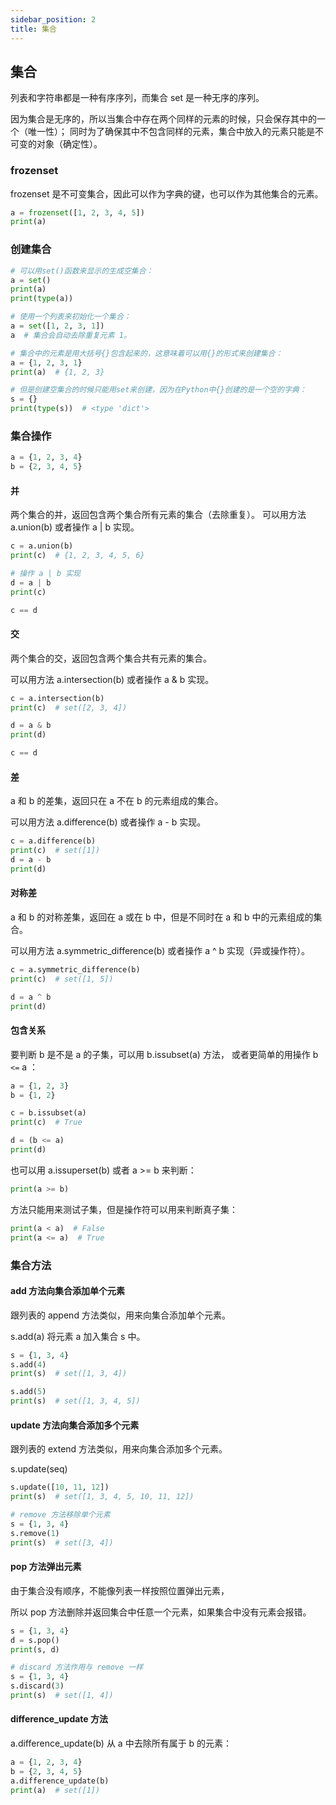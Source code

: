 ```yaml
---
sidebar_position: 2
title: 集合
---
```

## 集合

列表和字符串都是一种有序序列，而集合 set 是一种无序的序列。

因为集合是无序的，所以当集合中存在两个同样的元素的时候，只会保存其中的一个（唯一性）；
同时为了确保其中不包含同样的元素，集合中放入的元素只能是不可变的对象（确定性）。

### frozenset

frozenset 是不可变集合，因此可以作为字典的键，也可以作为其他集合的元素。

```python
a = frozenset([1, 2, 3, 4, 5])
print(a)
```

### 创建集合

```python
# 可以用set()函数来显示的生成空集合：
a = set()
print(a)
print(type(a))
```

```python
# 使用一个列表来初始化一个集合：
a = set([1, 2, 3, 1])
a  # 集合会自动去除重复元素 1。
```

```python
# 集合中的元素是用大括号{}包含起来的，这意味着可以用{}的形式来创建集合：
a = {1, 2, 3, 1}
print(a)  # {1, 2, 3}
```

```python
# 但是创建空集合的时候只能用set来创建，因为在Python中{}创建的是一个空的字典：
s = {}
print(type(s))  # <type 'dict'>
```

### 集合操作

```python
a = {1, 2, 3, 4}
b = {2, 3, 4, 5}
```

#### 并

两个集合的并，返回包含两个集合所有元素的集合（去除重复）。
可以用方法 a.union(b) 或者操作 a | b 实现。

```python
c = a.union(b)
print(c)  # {1, 2, 3, 4, 5, 6}

# 操作 a | b 实现
d = a | b
print(c)
```

```python
c == d
```

#### 交

两个集合的交，返回包含两个集合共有元素的集合。

可以用方法 a.intersection(b) 或者操作 a & b 实现。

```python
c = a.intersection(b)
print(c)  # set([2, 3, 4])

d = a & b
print(d)

c == d
```

#### 差

a 和 b 的差集，返回只在 a 不在 b 的元素组成的集合。

可以用方法 a.difference(b) 或者操作 a - b 实现。

```python
c = a.difference(b)
print(c)  # set([1])
d = a - b
print(d)
```

#### 对称差

a 和 b 的对称差集，返回在 a 或在 b 中，但是不同时在 a 和 b 中的元素组成的集合。

可以用方法 a.symmetric_difference(b) 或者操作 a ^ b 实现（异或操作符）。

```python
c = a.symmetric_difference(b)
print(c)  # set([1, 5])

d = a ^ b
print(d)
```

#### 包含关系

要判断 b 是不是 a 的子集，可以用 b.issubset(a) 方法，
或者更简单的用操作 b `<=` a ：

```python
a = {1, 2, 3}
b = {1, 2}

c = b.issubset(a)
print(c)  # True

d = (b <= a)
print(d)
```

也可以用 a.issuperset(b) 或者 a >= b 来判断：

```python
print(a >= b)
```

方法只能用来测试子集，但是操作符可以用来判断真子集：

```python
print(a < a)  # False
print(a <= a)  # True
```

### 集合方法

#### add 方法向集合添加单个元素

跟列表的 append 方法类似，用来向集合添加单个元素。

s.add(a) 将元素 a 加入集合 s 中。

```python
s = {1, 3, 4}
s.add(4)
print(s)  # set([1, 3, 4])

s.add(5)
print(s)  # set([1, 3, 4, 5])
```

#### update 方法向集合添加多个元素

跟列表的 extend 方法类似，用来向集合添加多个元素。

s.update(seq)

```python
s.update([10, 11, 12])
print(s)  # set([1, 3, 4, 5, 10, 11, 12])
```

```python
# remove 方法移除单个元素
s = {1, 3, 4}
s.remove(1)
print(s)  # set([3, 4])
```

#### pop 方法弹出元素

由于集合没有顺序，不能像列表一样按照位置弹出元素，

所以 pop 方法删除并返回集合中任意一个元素，如果集合中没有元素会报错。

```python
s = {1, 3, 4}
d = s.pop()
print(s, d)
```

```python
# discard 方法作用与 remove 一样
s = {1, 3, 4}
s.discard(3)
print(s)  # set([1, 4])
```

#### difference_update 方法

a.difference_update(b) 从 a 中去除所有属于 b 的元素：

```python
a = {1, 2, 3, 4}
b = {2, 3, 4, 5}
a.difference_update(b)
print(a)  # set([1])
```